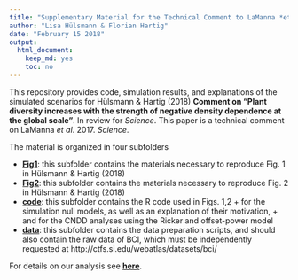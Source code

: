 ```yaml
---
title: "Supplementary Material for the Technical Comment to LaManna *et al*. 2017, Science"
author: "Lisa Hülsmann & Florian Hartig"
date: "February 15 2018"
output: 
  html_document: 
    keep_md: yes
    toc: no
---
```


This repository  provides code, simulation results, and explanations of the simulated scenarios for Hülsmann & Hartig (2018) **Comment on “Plant diversity increases with the strength of negative density dependence at the global scale”**. In review for *Science*. This paper is a technical comment on LaManna *et al*. 2017. *Science*.

The material is organized in four subfolders

* [**Fig1**](https://github.com/LisaHuelsmann/CommentTo-LaMannaEtAl-Science/tree/master/Fig1): this subfolder contains the materials necessary to reproduce Fig. 1 in Hülsmann & Hartig (2018)  
* [**Fig2**](https://github.com/LisaHuelsmann/CommentTo-LaMannaEtAl-Science/tree/master/Fig2): this subfolder contains the materials necessary to reproduce Fig. 2 in Hülsmann & Hartig (2018)  
* [**code**](https://github.com/LisaHuelsmann/CommentTo-LaMannaEtAl-Science/tree/master/code): this subfolder contains the R code used in Figs. 1,2
      + for the simulation null models, as well as an explanation of their motivation, 
      + and for the CNDD analyses using the Ricker and offset-power model
* [**data**](https://github.com/LisaHuelsmann/CommentTo-LaMannaEtAl-Science/tree/master/data): this subfolder contains the data preparation scripts, and should also contain the raw data of BCI, which must be independently requested at http://ctfs.si.edu/webatlas/datasets/bci/


For details on our analysis see [**here**](https://github.com/LisaHuelsmann/CommentTo-LaMannaEtAl-Science/tree/master/code).


